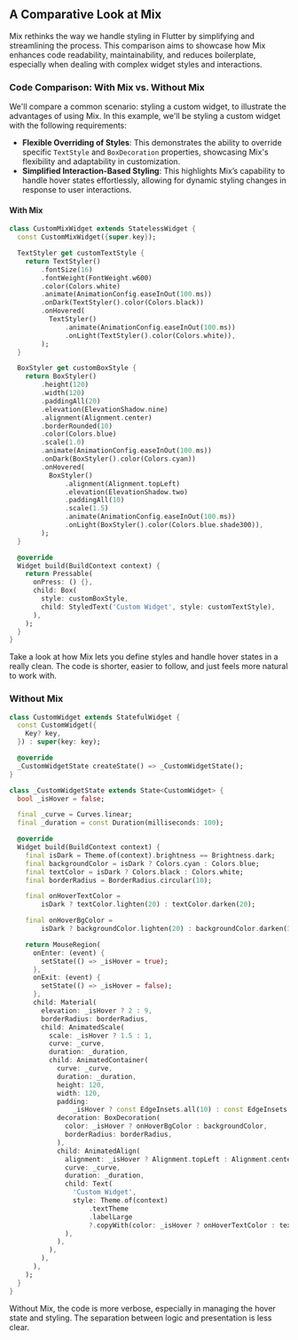 ## A Comparative Look at Mix

Mix rethinks the way we handle styling in Flutter by simplifying and streamlining the process. This comparison aims to showcase how Mix enhances code readability, maintainability, and reduces boilerplate, especially when dealing with complex widget styles and interactions.

### Code Comparison: With Mix vs. Without Mix

We'll compare a common scenario: styling a custom widget, to illustrate the advantages of using Mix. In this example, we'll be styling a custom widget with the following requirements:

- **Flexible Overriding of Styles**: This demonstrates the ability to override specific `TextStyle` and `BoxDecoration` properties, showcasing Mix's flexibility and adaptability in customization.
- **Simplified Interaction-Based Styling**: This highlights Mix’s capability to handle hover states effortlessly, allowing for dynamic styling changes in response to user interactions.

#### With Mix

```dart
class CustomMixWidget extends StatelessWidget {
  const CustomMixWidget({super.key});

  TextStyler get customTextStyle {
    return TextStyler()
        .fontSize(16)
        .fontWeight(FontWeight.w600)
        .color(Colors.white)
        .animate(AnimationConfig.easeInOut(100.ms))
        .onDark(TextStyler().color(Colors.black))
        .onHovered(
          TextStyler()
              .animate(AnimationConfig.easeInOut(100.ms))
              .onLight(TextStyler().color(Colors.white)),
        );
  }

  BoxStyler get customBoxStyle {
    return BoxStyler()
        .height(120)
        .width(120)
        .paddingAll(20)
        .elevation(ElevationShadow.nine)
        .alignment(Alignment.center)
        .borderRounded(10)
        .color(Colors.blue)
        .scale(1.0)
        .animate(AnimationConfig.easeInOut(100.ms))
        .onDark(BoxStyler().color(Colors.cyan))
        .onHovered(
          BoxStyler()
              .alignment(Alignment.topLeft)
              .elevation(ElevationShadow.two)
              .paddingAll(10)
              .scale(1.5)
              .animate(AnimationConfig.easeInOut(100.ms))
              .onLight(BoxStyler().color(Colors.blue.shade300)),
        );
  }

  @override
  Widget build(BuildContext context) {
    return Pressable(
      onPress: () {},
      child: Box(
        style: customBoxStyle,
        child: StyledText('Custom Widget', style: customTextStyle),
      ),
    );
  }
}
```

Take a look at how Mix lets you define styles and handle hover states in a really clean. The code is shorter, easier to follow, and just feels more natural to work with.

### Without Mix

```dart
class CustomWidget extends StatefulWidget {
  const CustomWidget({
    Key? key,
  }) : super(key: key);

  @override
  _CustomWidgetState createState() => _CustomWidgetState();
}

class _CustomWidgetState extends State<CustomWidget> {
  bool _isHover = false;

  final _curve = Curves.linear;
  final _duration = const Duration(milliseconds: 100);

  @override
  Widget build(BuildContext context) {
    final isDark = Theme.of(context).brightness == Brightness.dark;
    final backgroundColor = isDark ? Colors.cyan : Colors.blue;
    final textColor = isDark ? Colors.black : Colors.white;
    final borderRadius = BorderRadius.circular(10);

    final onHoverTextColor =
        isDark ? textColor.lighten(20) : textColor.darken(20);

    final onHoverBgColor =
        isDark ? backgroundColor.lighten(20) : backgroundColor.darken(30);

    return MouseRegion(
      onEnter: (event) {
        setState(() => _isHover = true);
      },
      onExit: (event) {
        setState(() => _isHover = false);
      },
      child: Material(
        elevation: _isHover ? 2 : 9,
        borderRadius: borderRadius,
        child: AnimatedScale(
          scale: _isHover ? 1.5 : 1,
          curve: _curve,
          duration: _duration,
          child: AnimatedContainer(
            curve: _curve,
            duration: _duration,
            height: 120,
            width: 120,
            padding:
                _isHover ? const EdgeInsets.all(10) : const EdgeInsets.all(20),
            decoration: BoxDecoration(
              color: _isHover ? onHoverBgColor : backgroundColor,
              borderRadius: borderRadius,
            ),
            child: AnimatedAlign(
              alignment: _isHover ? Alignment.topLeft : Alignment.center,
              curve: _curve,
              duration: _duration,
              child: Text(
                'Custom Widget',
                style: Theme.of(context)
                    .textTheme
                    .labelLarge
                    ?.copyWith(color: _isHover ? onHoverTextColor : textColor),
              ),
            ),
          ),
        ),
      ),
    );
  }
}
```

Without Mix, the code is more verbose, especially in managing the hover state and styling. The separation between logic and presentation is less clear.
